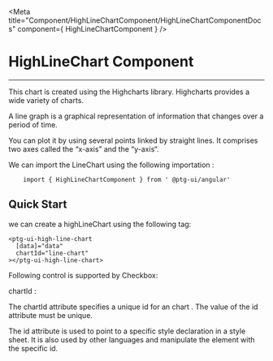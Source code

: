 


<Meta title="Component/HighLineChartComponent/HighLineChartComponentDocs" component={ HighLineChartComponent }    />

 # HighLineChart Component

 ---

This chart is created using the Highcharts library. Highcharts provides a wide variety of charts.   

A line graph is a graphical representation of information that changes over a period of time.

You can plot it by using several points linked by straight lines. It comprises two axes called the “x-axis” and the “y-axis“.


We can import the LineChart  using the following importation : 
```
    import { HighLineChartComponent } from ' @ptg-ui/angular'

```    



 ## Quick Start
 
 we can create a highLineChart using the following tag: 

```
<ptg-ui-high-line-chart
  [data]="data"
  chartId="line-chart"
></ptg-ui-high-line-chart>

```

Following control is supported by Checkbox: 

chartId : 

The chartId attribute specifies a unique id for an chart . The value of the id attribute must be unique.

The id attribute is used to point to a specific style declaration in a style sheet. It is also used by other languages and manipulate the element with the specific id.


<Canvas><Story id="component-highlinechartcomponent--chart-id" /></Canvas>